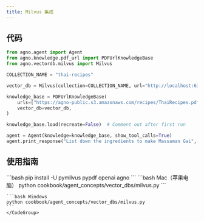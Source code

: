 ```yaml
---
title: Milvus 集成
---
```

## 代码

```python cookbook/agent_concepts/vector_dbs/milvus.py
from agno.agent import Agent
from agno.knowledge.pdf_url import PDFUrlKnowledgeBase
from agno.vectordb.milvus import Milvus

COLLECTION_NAME = "thai-recipes"

vector_db = Milvus(collection=COLLECTION_NAME, url="http://localhost:6333")

knowledge_base = PDFUrlKnowledgeBase(
    urls=["https://agno-public.s3.amazonaws.com/recipes/ThaiRecipes.pdf"],
    vector_db=vector_db,
)

knowledge_base.load(recreate=False)  # Comment out after first run

agent = Agent(knowledge=knowledge_base, show_tool_calls=True)
agent.print_response("List down the ingredients to make Massaman Gai", markdown=True)
```

## 使用指南

<Steps>
  <Snippet file="create-venv-step.mdx" />

  <Step title="安装库">
    ```bash
    pip install -U pymilvus pypdf openai agno
    ```
  </Step>

  <Step title="运行智能体">
    <CodeGroup>
    ```bash Mac（苹果电脑）
    python cookbook/agent_concepts/vector_dbs/milvus.py
    ```

    ```bash Windows
    python cookbook/agent_concepts/vector_dbs/milvus.py
    ```
    </CodeGroup>
  </Step>
</Steps>